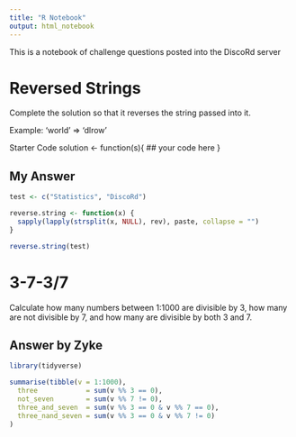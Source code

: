 ```yaml
---
title: "R Notebook"
output: html_notebook
---
```

This is a notebook of challenge questions posted into the DiscoRd server

# Reversed Strings

Complete the solution so that it reverses the string passed into it.

Example:
'world'  =>  'dlrow'

Starter Code
solution <- function(s){
  ## your code here
}

## My Answer
```r
test <- c("Statistics", "DiscoRd")

reverse.string <- function(x) {
  sapply(lapply(strsplit(x, NULL), rev), paste, collapse = "")
}

reverse.string(test)
```

# 3-7-3/7 
Calculate how many numbers between 1:1000 are divisible by 3, how many are not divisible by 7, and how many are divisible by both 3 and 7.

## Answer by Zyke
```r
library(tidyverse)

summarise(tibble(v = 1:1000),
  three            = sum(v %% 3 == 0),
  not_seven        = sum(v %% 7 != 0),
  three_and_seven  = sum(v %% 3 == 0 & v %% 7 == 0),
  three_nand_seven = sum(v %% 3 == 0 & v %% 7 != 0)
)
```

